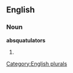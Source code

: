 
==English==

===Noun===
'''absquatulators'''

# {{plural of|[[absquatulator]]}}

[[Category:English plurals]]